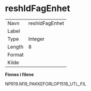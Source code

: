 
# reshIdFagEnhet {-}

| | |
|----|----|
| Navn     | reshIdFagEnhet |
| Label    |  |
| Type     | Integer |
| Length   | 8    |
| Format   |  |
| Kilde    |   |

**Finnes i filene**

NPR19.M19_PAKKEFORLOP1518_UTL_FIL

